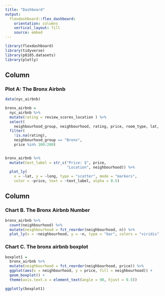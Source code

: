 ```yaml
---
title: "Dashboard"
output: 
  flexdashboard::flex_dashboard:
    orientation: columns
    vertical_layout: fill
    source: embed
---
```


```r
library(flexdashboard)
library(tidyverse)
library(p8105.datasets)
library(plotly)

```

Column {data-width=350}
-----------------------------------------------------------------------

### Plot A: The Bronx Airbnb

```r
data(nyc_airbnb)

bronx_airbnb = 
  nyc_airbnb %>% 
  mutate(rating = review_scores_location ) %>%
  select(
    neighbourhood_group, neighbourhood, rating, price, room_type, lat, long) %>%
  filter(
    !is.na(rating), 
    neighbourhood_group == "Bronx",
    price %in% 100:200)
  

bronx_airbnb %>%
  mutate(text_label = str_c("Price: $", price, 
                            "Location", neighbourhood)) %>% 
  plot_ly(
    x = ~lat, y = ~long, type = "scatter", mode = "markers",
    color = ~price, text = ~text_label, alpha = 0.5)
```




Column {data-width=350}
-----------------------------------------------------------------------

### Chart B. The Bronx Airbnb Number 

```r
bronx_airbnb %>%
  count(neighbourhood) %>% 
  mutate(neighbourhood = fct_reorder(neighbourhood, n)) %>% 
  plot_ly(x = ~neighbourhood, y = ~n, type = "bar", colors = "viridis")
```

### Chart C. The bronx airbnb boxplot

```r
boxplot1 = 
  bronx_airbnb %>% 
  mutate(neighbourhood = fct_reorder(neighbourhood, price)) %>% 
  ggplot(aes(x = neighbourhood, y = price, fill = neighbourhood)) +
  geom_boxplot() +
  theme(axis.text.x = element_text(angle = 90, hjust = 0.5))

ggplotly(boxplot1)
```